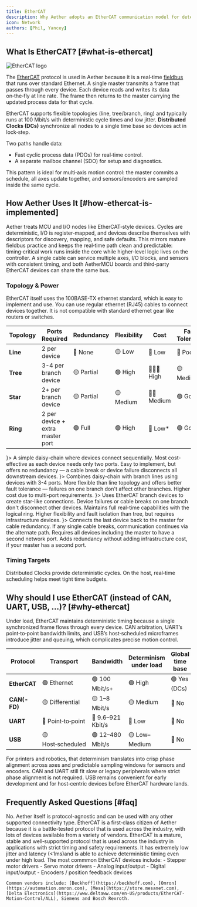 ```yaml
---
title: EtherCAT
description: Why Aether adopts an EtherCAT communication model for deterministic motion control.
icon: Network
authors: [Phil, Yancey]
---
```




## What Is EtherCAT? [#what-is-ethercat]

![EtherCAT logo](/brands/ethercat.png)

The [EtherCAT](https://en.wikipedia.org/wiki/EtherCAT) protocol is used in Aether because it is a real‑time [fieldbus](https://en.wikipedia.org/wiki/Fieldbus) that runs over standard Ethernet. A single master transmits a frame that passes through every device. Each device reads and writes its data on‑the‑fly at line rate. The frame then returns to the master carrying the updated process data for that cycle.

EtherCAT supports flexible topologies (line, tree/branch, ring) and typically runs at 100 Mbit/s with deterministic cycle times and low jitter. **Distributed Clocks (DCs)** synchronize all nodes to a single time base so devices act in lock‑step.

Two paths handle data:
- Fast cyclic process data (PDOs) for real‑time control.
- A separate mailbox channel (SDO) for setup and diagnostics.

This pattern is ideal for multi‑axis motion control: the master commits a schedule, all axes update together, and sensors/encoders are sampled inside the same cycle.

## How Aether Uses It [#how-ethercat-is-implemented]

Aether treats MCU and I/O nodes like EtherCAT‑style devices. Cycles are deterministic, I/O is register‑mapped, and devices describe themselves with descriptors for discovery, mapping, and safe defaults. This mirrors mature fieldbus practice and keeps the real‑time path clean and predictable: timing‑critical work runs inside the core while higher‑level logic lives on the controller. A single cable can service multiple axes, I/O blocks, and sensors with consistent timing, and both AetherMCU boards and third‑party EtherCAT devices can share the same bus.

### Topology & Power

EtherCAT itself uses the 100BASE-TX ethernet standard, which is easy to implement and use. You can use regular ethernet (RJ45) cables to connect devices together. It is not compatible with standard ethernet gear like routers or switches.

| Topology | Ports Required | Redundancy | Flexibility | Cost | Fault Tolerance |
| --- | --- | --- | --- | --- | --- |
| **Line** | 2 per device | 🔴 None | 🟡 Low | 💸 Low | 🔴 Poor |
| **Tree** | 3-4 per branch device | 🟡 Partial | 🟢 High | 💸💸💸 High | 🟡 Medium |
| **Star** | 2+ per branch device | 🟡 Partial | 🟡 Medium | 💸💸 Medium | 🟢 Good |
| **Ring** | 2 per device + extra master port | 🟢 Full | 🟢 High | 💸 Low* | 🟢 Good |

<Cards>
  <Card title="Line Topology" icon={<LineSquiggleIcon />}>
    A simple daisy-chain where devices connect sequentially.
    Most cost-effective as each device needs only two ports.
    Easy to implement, but offers no redundancy — a cable break or device failure disconnects all downstream devices.
  </Card>
  <Card title="Tree Topology" icon={<SplitIcon />}>
    Combines daisy-chain with branch lines using devices with 3-4 ports.
    More flexible than line topology and offers better fault tolerance — failures on one branch don't affect other branches.
    Higher cost due to multi-port requirements.
  </Card>
  <Card title="Star Topology" icon={<AsteriskIcon />}>
    Uses EtherCAT branch devices to create star-like connections. Device failures or cable breaks on one branch don't disconnect other devices.
    Maintains full real-time capabilities with the logical ring.
    Higher flexibility and fault isolation than tree, but requires infrastructure devices.
  </Card>
  <Card title="Ring Topology" icon={<CircleDotIcon />}>
    Connects the last device back to the master for cable redundancy. If any single cable breaks, communication continues via the alternate path.
    Requires all devices including the master to have a second network port. 
    Adds redundancy without adding infrastructure cost, if your master has a second port.
  </Card>
</Cards>

### Timing Targets

Distributed Clocks provide deterministic cycles. On the host, real‑time scheduling helps meet tight time budgets.

## Why should I use EtherCAT (instead of CAN, UART, USB, ...)? [#why-ethercat]

Under load, EtherCAT maintains deterministic timing because a single synchronized frame flows through every device. CAN arbitration, UART’s point‑to‑point bandwidth limits, and USB’s host‑scheduled microframes introduce jitter and queuing, which complicates precise motion control.

| Protocol | Transport | Bandwidth | Determinism under load | Global time base | Payload model | Topology |
| --- | --- | --- | --- | --- | --- | --- |
| **EtherCAT** | 🟢 Ethernet  | 🟢 100 Mbit/s+ | 🟢 High | 🟢 Yes (DCs) | 🟢 Hybrid | 🟢 Multiple |
| **CAN(-FD)** | 🟡 Differential | 🟡 1–8 Mbit/s | 🟡 Medium | 🔴 No | 🔴 Small frames | 🟢 Multiple |
| **UART** | 🔴 Point‑to‑point | 🔴 9.6–921 Kbit/s | 🔴 Low | 🔴 No | 🔴 None | 🔴 1:1 |
| **USB** | 🟡 Host‑scheduled | 🟢 12–480 Mbit/s | 🟡 Low–Medium | 🔴 No | 🟡 Packets | 🟡 Star |

For printers and robotics, that determinism translates into crisp phase alignment across axes and predictable sampling windows for sensors and encoders. CAN and UART still fit slow or legacy peripherals where strict phase alignment is not required. USB remains convenient for early development and for host‑centric devices before EtherCAT hardware lands.

## Frequently Asked Questions [#faq]

<Accordions>
  <Accordion title="Do I need EtherCAT devices to use Aether?">
    No. Aether itself is protocol-agnostic and can be used with any other supported connectivity type.
    EtherCAT is a first‑class citizen of Aether because it is a battle-tested protocol that is used across the industry, with lots of devices available from a variety of vendors. 
  </Accordion>

  <Accordion title="Why should I choose EtherCAT over other protocols?">
    EtherCAT is a mature, stable and well‑supported protocol that is used across the industry in applications with strict timing and safety requirements. It has extremely low jitter and latency (&lt;1ms)and is able to achieve deterministic timing even under high load.
  </Accordion>

  <Accordion title="What devices are with EtherCAT?">
    The most commmon EtherCAT devices include:
    - Stepper motor drivers
    - Servo motor drivers
    - Analog input/output
    - Digital input/output
    - Encoders / position feedback devices
    
    Common vendors include: [Beckhoff](https://beckhoff.com), [Omron](https://automation.omron.com), [Mesa](https://store.mesanet.com), [Delta Electronics](https://www.deltaww.com/en-US/products/EtherCAT-Motion-Control/ALL), Siemens and Bosch Rexroth.
  </Accordion>
</Accordions>
